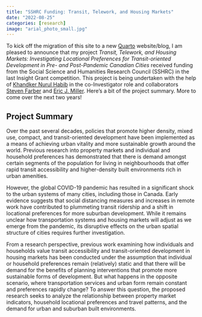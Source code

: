 ```yaml
---
title: "SSHRC Funding: Transit, Telework, and Housing Markets"
date: "2022-08-25"
categories: [research]
image: "arial_photo_small.jpg"
---
```


To kick off the migration of this site to a new [Quarto](https://quarto.org/docs/websites/) website/blog, I am pleased to announce that my project _Transit, Telework, and Housing Markets: Investigating Locational Preferences for Transit-oriented Development in Pre- and Post-Pandemic Canadian Cities_ received funding from the Social Science and Humanities Research Council (SSHRC) in the last Insight Grant competition. This project is being undertaken with the help of [Khandker Nurul Habib](https://civmin.utoronto.ca/home/about-us/directory/professors/khandker/) in the co-Investigator role and collaborators [Steven Farber](https://utsc.utoronto.ca/geography/steven-farber) and [Eric J. Miller](https://civmin.utoronto.ca/home/about-us/directory/professors/eric-miller/). Here's a bit of the project summary. More to come over the next two years!

## Project Summary

Over the past several decades, policies that promote higher density, mixed use, compact, and transit-oriented development have been implemented as a means of achieving urban vitality and more sustainable growth around the world. Previous research into property markets and individual and household preferences has demonstrated that there is demand amongst certain segments of the population for living in neighbourhoods that offer rapid transit accessibility and higher-density built environments rich in urban amenities.

However, the global COVID-19 pandemic has resulted in a significant shock to the urban systems of many cities, including those in Canada. Early evidence suggests that social distancing measures and increases in remote work have contributed to plummeting transit ridership and a shift in locational preferences for more suburban development. While it remains unclear how transportation systems and housing markets will adjust as we emerge from the pandemic, its disruptive effects on the urban spatial structure of cities requires further investigation.

From a research perspective, previous work examining how individuals and households value transit accessibility and transit-oriented development in housing markets has been conducted under the assumption that individual or household preferences remain (relatively) static and that there will be demand for the benefits of planning interventions that promote more sustainable forms of development. But what happens in the opposite scenario, where transportation services and urban form remain constant and preferences rapidly change? To answer this question, the proposed research seeks to analyze the relationship between property market indicators, household locational preferences and travel patterns, and the demand for urban and suburban built environments. 

